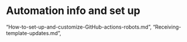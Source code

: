 
# Automation info and set up

"How-to-set-up-and-customize-GitHub-actions-robots.md",
"Receiving-template-updates.md",
